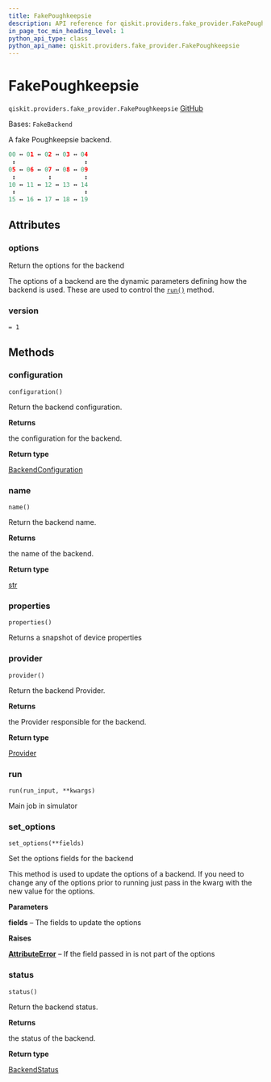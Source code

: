 ```yaml
---
title: FakePoughkeepsie
description: API reference for qiskit.providers.fake_provider.FakePoughkeepsie
in_page_toc_min_heading_level: 1
python_api_type: class
python_api_name: qiskit.providers.fake_provider.FakePoughkeepsie
---
```


# FakePoughkeepsie

<span id="qiskit.providers.fake_provider.FakePoughkeepsie" />

`qiskit.providers.fake_provider.FakePoughkeepsie` [GitHub](https://github.com/qiskit/qiskit/tree/stable/0.25/qiskit/providers/fake_provider/backends/poughkeepsie/fake_poughkeepsie.py "view source code")

Bases: `FakeBackend`

A fake Poughkeepsie backend.

```python
00 ↔ 01 ↔ 02 ↔ 03 ↔ 04
 ↕                   ↕
05 ↔ 06 ↔ 07 ↔ 08 ↔ 09
 ↕         ↕         ↕
10 ↔ 11 ↔ 12 ↔ 13 ↔ 14
 ↕                   ↕
15 ↔ 16 ↔ 17 ↔ 18 ↔ 19
```

## Attributes

<span id="qiskit.providers.fake_provider.FakePoughkeepsie.options" />

### options

Return the options for the backend

The options of a backend are the dynamic parameters defining how the backend is used. These are used to control the [`run()`](#qiskit.providers.fake_provider.FakePoughkeepsie.run "qiskit.providers.fake_provider.FakePoughkeepsie.run") method.

<span id="qiskit.providers.fake_provider.FakePoughkeepsie.version" />

### version

`= 1`

## Methods

### configuration

<span id="qiskit.providers.fake_provider.FakePoughkeepsie.configuration" />

`configuration()`

Return the backend configuration.

**Returns**

the configuration for the backend.

**Return type**

[BackendConfiguration](qiskit.providers.models.BackendConfiguration "qiskit.providers.models.BackendConfiguration")

### name

<span id="qiskit.providers.fake_provider.FakePoughkeepsie.name" />

`name()`

Return the backend name.

**Returns**

the name of the backend.

**Return type**

[str](https://docs.python.org/3/library/stdtypes.html#str "(in Python v3.12)")

### properties

<span id="qiskit.providers.fake_provider.FakePoughkeepsie.properties" />

`properties()`

Returns a snapshot of device properties

### provider

<span id="qiskit.providers.fake_provider.FakePoughkeepsie.provider" />

`provider()`

Return the backend Provider.

**Returns**

the Provider responsible for the backend.

**Return type**

[Provider](qiskit.providers.Provider "qiskit.providers.Provider")

### run

<span id="qiskit.providers.fake_provider.FakePoughkeepsie.run" />

`run(run_input, **kwargs)`

Main job in simulator

### set\_options

<span id="qiskit.providers.fake_provider.FakePoughkeepsie.set_options" />

`set_options(**fields)`

Set the options fields for the backend

This method is used to update the options of a backend. If you need to change any of the options prior to running just pass in the kwarg with the new value for the options.

**Parameters**

**fields** – The fields to update the options

**Raises**

[**AttributeError**](https://docs.python.org/3/library/exceptions.html#AttributeError "(in Python v3.12)") – If the field passed in is not part of the options

### status

<span id="qiskit.providers.fake_provider.FakePoughkeepsie.status" />

`status()`

Return the backend status.

**Returns**

the status of the backend.

**Return type**

[BackendStatus](qiskit.providers.models.BackendStatus "qiskit.providers.models.BackendStatus")

